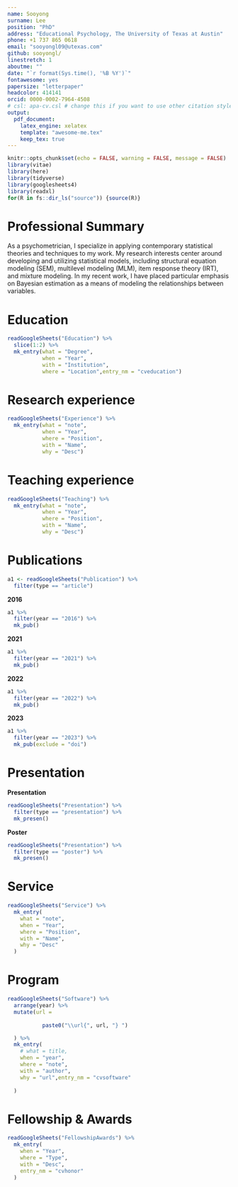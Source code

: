 ```yaml
---
name: Sooyong
surname: Lee
position: "PhD"
address: "Educational Psychology, The University of Texas at Austin"
phone: +1 737 865 0618
email: "sooyongl09@utexas.com"
github: sooyongl/
linestretch: 1
aboutme: ""
date: "`r format(Sys.time(), '%B %Y')`"
fontawesome: yes
papersize: "letterpaper"
headcolor: 414141
orcid: 0000-0002-7964-4508
# csl: apa-cv.csl # change this if you want to use other citation styles
output:
  pdf_document:
    latex_engine: xelatex
    template: "awesome-me.tex"
    keep_tex: true
---
```


```r
knitr::opts_chunk$set(echo = FALSE, warning = FALSE, message = FALSE)
library(vitae)
library(here)
library(tidyverse)
library(googlesheets4)
library(readxl)
for(R in fs::dir_ls("source")) {source(R)}
```


# Professional Summary

As a psychometrician, I specialize in applying contemporary statistical theories and techniques to my work. My research interests center around developing and utilizing statistical models, including structural equation modeling (SEM), multilevel modeling (MLM), item response theory (IRT), and mixture modeling. In my recent work, I have placed particular emphasis on Bayesian estimation as a means of modeling the relationships between variables.



# Education

```r

readGoogleSheets("Education") %>% 
  slice(1:2) %>% 
  mk_entry(what = "Degree",
           when = "Year",
           with = "Institution",
           where = "Location",entry_nm = "cveducation")

```

\vspace{0em}

# Research experience

```r
readGoogleSheets("Experience") %>% 
  mk_entry(what = "note",
           when = "Year",
           where = "Position",
           with = "Name",
           why = "Desc")
```

\newpage

# Teaching experience

```r
readGoogleSheets("Teaching") %>% 
  mk_entry(what = "note",
           when = "Year",
           where = "Position",
           with = "Name",
           why = "Desc")
```

\vspace{-2em}

# Publications
```r
a1 <- readGoogleSheets("Publication") %>%
  filter(type == "article")
```

\setlength{\leftskip}{0cm}
**2016**

```r
a1 %>% 
  filter(year == "2016") %>%
  mk_pub()
```

\setlength{\leftskip}{0cm}
**2021**

\setlength{\leftskip}{0.5cm}

```r
a1 %>% 
  filter(year == "2021") %>%
  mk_pub()
```

\setlength{\leftskip}{0cm}
**2022**

\setlength{\leftskip}{0.5cm}
```r
a1 %>% 
  filter(year == "2022") %>% 
  mk_pub()
```

\setlength{\leftskip}{0cm}
**2023**

\setlength{\leftskip}{0.5cm}
```r
a1 %>%
  filter(year == "2023") %>%
  mk_pub(exclude = "doi")
```

\setlength{\leftskip}{0cm}


# Presentation

\setlength{\leftskip}{0cm}
**Presentation**

\setlength{\leftskip}{0.5cm}

```r
readGoogleSheets("Presentation") %>%
  filter(type == "presentation") %>% 
  mk_presen()
```

\setlength{\leftskip}{0cm}
**Poster**

\setlength{\leftskip}{0.5cm}

```r
readGoogleSheets("Presentation") %>%
  filter(type == "poster") %>% 
  mk_presen()
```

\setlength{\leftskip}{0cm}

# Service

```r
readGoogleSheets("Service") %>%
  mk_entry(
    what = "note",
    when = "Year",
    where = "Position",
    with = "Name",
    why = "Desc"
  )

```

# Program

```r
readGoogleSheets("Software") %>%
  arrange(year) %>% 
  mutate(url = 
           
           paste0("\\url{", url, "} ")

  ) %>% 
  mk_entry(
    # what = title,
    when = "year",
    where = "note",
    with = "author",
    why = "url",entry_nm = "cvsoftware"
    
  )
```

\vspace{0em}

# Fellowship & Awards

```r
readGoogleSheets("FellowshipAwards") %>%
  mk_entry(
    when = "Year",
    where = "Type",
    with = "Desc",
    entry_nm = "cvhonor"
  )

```




